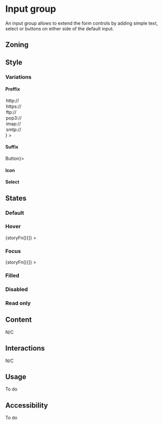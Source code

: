
<Meta title="Components/Form/Form Field Group" />

# Input group

An input group allows to extend the form controls by adding simple text, select or buttons on either side of the default input.

## Zoning

<FigmaImage
	src="https://www.figma.com/file/qc8oUSyVJM67gSsbTShftt/%F0%9F%93%90-Zoning?node-id=249%3A129"
	alt="zoning image for input groups"
/>

## Style

### Variations

#### Preffix

<FigmaIframe
	light="https://www.figma.com/file/FaYIWpJeP6LwjWr78L8eAr/Forms?node-id=2008%3A1"
	dark="https://www.figma.com/file/FaYIWpJeP6LwjWr78L8eAr/Forms?node-id=2008%3A18"
/>

<Canvas>
	<Story name="select">
		<Form.InputGroup
			label="Input"
			prefix={
				<Form.Select label="Protocol">
					<option selected>http://</option>
					<option>https://</option>
					<option>ftp://</option>
					<option>pop3://</option>
					<option>imap://</option>
					<option>smtp://</option>
				</Form.Select>
			}
		>
			<Form.Url label="Domain" placeholder="www.talend.com" />
		</Form.InputGroup>
	</Story>
</Canvas>

#### Suffix

<FigmaIframe
	light="https://www.figma.com/file/FaYIWpJeP6LwjWr78L8eAr/Forms?node-id=2008%3A50"
	dark="https://www.figma.com/file/FaYIWpJeP6LwjWr78L8eAr/Forms?node-id=2008%3A84"
/>

<Canvas>
	<Story name="button">
		<Form.InputGroup label="Input" suffix={<Button.Secondary>Button</Button.Secondary>}>
			<Form.Text />
		</Form.InputGroup>
	</Story>
</Canvas>

#### Icon

<FigmaIframe
	light="https://www.figma.com/file/FaYIWpJeP6LwjWr78L8eAr/Forms?node-id=2008%3A112"
	dark="https://www.figma.com/file/FaYIWpJeP6LwjWr78L8eAr/Forms?node-id=2008%3A354"
/>

#### Select

<FigmaIframe
	light="https://www.figma.com/file/FaYIWpJeP6LwjWr78L8eAr/Forms?node-id=2008%3A1010"
	dark="https://www.figma.com/file/FaYIWpJeP6LwjWr78L8eAr/Forms?node-id=2008%3A1040"
/>


## States

### Default

<FigmaIframe
	light="https://www.figma.com/file/FaYIWpJeP6LwjWr78L8eAr/Forms?node-id=2008%3A406"
	dark="https://www.figma.com/file/FaYIWpJeP6LwjWr78L8eAr/Forms?node-id=2008%3A699"
/>

<Canvas>
	<Story name="default">
		<Form.InputGroup label="Input" prefix="$" suffix=".00">
			<Form.Text />
		</Form.InputGroup>
	</Story>
</Canvas>

### Hover

<FigmaIframe
	light="https://www.figma.com/file/FaYIWpJeP6LwjWr78L8eAr/Forms?node-id=2008%3A449"
	dark="https://www.figma.com/file/FaYIWpJeP6LwjWr78L8eAr/Forms?node-id=2008%3A701"
/>

<Canvas withSource="none">
	<Story
		name="hover"
		decorators={[storyFn => <WithSelector selector=":hover">{storyFn()}</WithSelector>]}
	>
		<Form.InputGroup label="Input" prefix="$" suffix=".00">
			<Form.Text />
		</Form.InputGroup>
	</Story>
</Canvas>

### Focus

<FigmaIframe
	light="https://www.figma.com/file/FaYIWpJeP6LwjWr78L8eAr/Forms?node-id=2008%3A501"
	dark="https://www.figma.com/file/FaYIWpJeP6LwjWr78L8eAr/Forms?node-id=2008%3A703"
/>

<Canvas withSource="none">
	<Story
		name="focus"
		decorators={[storyFn => <WithSelector selector=":focus">{storyFn()}</WithSelector>]}
	>
		<Form.InputGroup label="Input" prefix="$" suffix=".00">
			<Form.Text />
		</Form.InputGroup>
	</Story>
</Canvas>

### Filled

<FigmaIframe
	light="https://www.figma.com/file/FaYIWpJeP6LwjWr78L8eAr/Forms?node-id=2008%3A553"
	dark="https://www.figma.com/file/FaYIWpJeP6LwjWr78L8eAr/Forms?node-id=2008%3A705"
/>

<Canvas>
	<Story name="filled">
		<Form.InputGroup label="Input" prefix="$" suffix=".00">
			<Form.Text />
		</Form.InputGroup>
	</Story>
</Canvas>

### Disabled

<FigmaIframe
	light="https://www.figma.com/file/FaYIWpJeP6LwjWr78L8eAr/Forms?node-id=2008%3A605"
	dark="https://www.figma.com/file/FaYIWpJeP6LwjWr78L8eAr/Forms?node-id=2008%3A707"
/>

<Canvas>
	<Story name="disabled">
		<Form.InputGroup label="Input" prefix="$" suffix=".00">
			<Form.Text />
		</Form.InputGroup>
	</Story>
</Canvas>

### Read only

<FigmaIframe
	light="https://www.figma.com/file/FaYIWpJeP6LwjWr78L8eAr/Forms?node-id=2008%3A657"
	dark="https://www.figma.com/file/FaYIWpJeP6LwjWr78L8eAr/Forms?node-id=2008%3A709"
/>

<Canvas>
	<Story name="read-only">
		<Form.InputGroup label="Input" prefix="$" suffix=".00">
			<Form.Text />
		</Form.InputGroup>
	</Story>
</Canvas>

## Content

N/C

## Interactions

N/C

## Usage

To do

## Accessibility

To do
